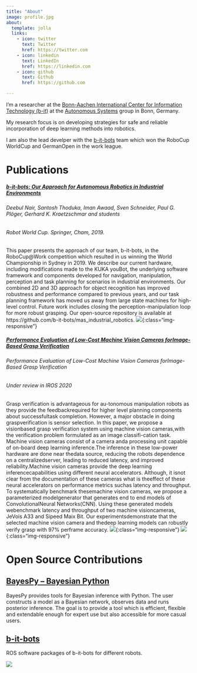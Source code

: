 ```yaml
---
title: "About"
image: profile.jpg
about:
  template: jolla
  links:
    - icon: twitter
      text: Twitter
      href: https://twitter.com
    - icon: linkedin
      text: LinkedIn
      href: https://linkedin.com
    - icon: github
      text: Github
      href: https://github.com

---
```



I'm a researcher at the [Bonn-Aachen International Center for Information Technology (b-it)](http://www.b-it-center.de/about-b-it/b-it-research-school/)
at the [Autonomous Systems](https://www.h-brs.de/en/inf/study/master/autonomous-systems) group in Bonn, Germany.

My research focus is on developing strategies for safe and reliable incorporation of deep learning methods into robotics.

I am also the lead develper with the [b-it-bots](https://mas-group.inf.h-brs.de/?page_id=643) team which won the RoboCup WorldCup and GermanOpen in the work league.

# Publications

##### [b-it-bots: Our Approach for Autonomous Robotics in Industrial Environments](https://link.springer.com/chapter/10.1007/978-3-030-35699-6_48)
###### Deebul Nair, Santosh Thoduka, Iman Awaad, Sven Schneider, Paul G. Plöger, Gerhard K. Kraetzschmar and students
###### Robot World Cup. Springer, Cham, 2019.
This paper presents the approach of our team, b-it-bots, in the RoboCup@Work competition which resulted in us winning the World Championship in Sydney in 2019. We describe our current hardware, including modifications made to the KUKA youBot, the underlying software framework and components developed for navigation, manipulation, perception and task planning for scenarios in industrial environments. Our combined 2D and 3D approach for object recognition has improved robustness and performance compared to previous years, and our task planning framework has moved us away from large state machines for high-level control. Future work includes closing the perception-manipulation loop for more robust grasping. Our open-source repository is available at https://github.com/b-it-bots/mas_industrial_robotics.
![](images/youbot_annotated.png){:class="img-responsive"}

##### [Performance  Evaluation  of  Low-Cost  Machine  Vision  Cameras  forImage-Based  Grasp  Verification](https://arxiv.org/abs/2003.10167)
###### Performance  Evaluation  of  Low-Cost  Machine  Vision  Cameras  forImage-Based  Grasp  Verification
###### Under review in IROS 2020
Grasp    verification    is    advantageous    for    au-tonomous  manipulation  robots  as  they  provide  the  feedbackrequired for higher level planning components about successfultask  completion.  However,  a  major  obstacle  in  doing  graspverification is sensor selection. In this paper, we propose a visionbased grasp verification system using machine vision cameras,with  the  verification  problem  formulated  as  an  image  classifi-cation  task.  Machine  vision  cameras  consist  of  a  camera  anda processing unit capable of on-board deep learning inference.The  inference  in  these  low-power  hardware  are  done  near  thedata  source,  reducing  the  robots  dependence  on  a  centralizedserver,  leading  to  reduced  latency,  and  improved  reliability.Machine  vision  cameras  provide  the  deep  learning  inferencecapabilities  using  different  neural  accelerators.  Although,  it  isnot clear from the documentation of these cameras what is theeffect of these neural accelerators on performance metrics suchas latency and throughput. To systematically benchmark thesemachine  vision  cameras,  we  propose  a  parameterized  modelgenerator  that  generates  end  to  end  models  of  ConvolutionalNeural   Networks(CNN).   Using   these   generated   models   webenchmark   latency   and   throughput   of   two   machine   visioncameras,  JeVois  A33  and  Sipeed  Maix  Bit.  Our  experimentsdemonstrate  that  the  selected  machine  vision  camera  and  thedeep  learning  models  can  robustly  verify  grasp  with  97%  perframe  accuracy.
![](images/smart_cameras.png){:class="img-responsive"} ![](images/robot_grasp.png){:class="img-responsive"}
 

# Open Source Contributions

## [BayesPy – Bayesian Python](https://www.bayespy.org/)
BayesPy provides tools for Bayesian inference with Python. The user constructs a model as a Bayesian network, observes data and runs posterior inference. The goal is to provide a tool which is efficient, flexible and extendable enough for expert use but also accessible for more casual users.

## [b-it-bots](https://github.com/b-it-bots)
ROS software packages of b-it-bots for different robots. 


![](images/robocup_montreal.JPG)


